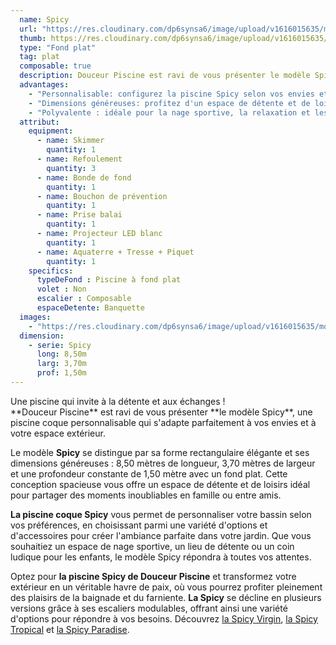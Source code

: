 ```yaml
---
  name: Spicy
  url: "https://res.cloudinary.com/dp6synsa6/image/upload/v1616015635/monoblocs-fonds-plats/spicy/piscine-spicy-1_mw1jld.jpg"
  thumb: https://res.cloudinary.com/dp6synsa6/image/upload/v1616015635/monoblocs-fonds-plats/spicy/schema-spicy-380x-060_ajwl7j.gif
  type: "Fond plat"
  tag: plat
  composable: true
  description: Douceur Piscine est ravi de vous présenter le modèle Spicy, une piscine coque personnalisable qui s'adapte parfaitement à vos envies et à votre espace extérieur.
  advantages: 
    - "Personnalisable: configurez la piscine Spicy selon vos envies et préférences."
    - "Dimensions généreuses: profitez d'un espace de détente et de loisirs spacieux"
    - "Polyvalente : idéale pour la nage sportive, la relaxation et les activités ludiques pour toute la famille."
  attribut:
    equipment:
      - name: Skimmer
        quantity: 1
      - name: Refoulement
        quantity: 3
      - name: Bonde de fond
        quantity: 1
      - name: Bouchon de prévention
        quantity: 1
      - name: Prise balai
        quantity: 1
      - name: Projecteur LED blanc
        quantity: 1
      - name: Aquaterre + Tresse + Piquet
        quantity: 1
    specifics:
      typeDeFond : Piscine à fond plat
      volet : Non
      escalier : Composable
      espaceDetente: Banquette
  images:
    - "https://res.cloudinary.com/dp6synsa6/image/upload/v1616015635/monoblocs-fonds-plats/spicy/piscine-spicy-1_mw1jld.jpg"
  dimension:
    - serie: Spicy
      long: 8,50m
      larg: 3,70m
      prof: 1,50m
---
```


<div class=" mt-4 max-w-[720px]">
	<div class="mb-2 text-center font-semibold text-primary">
		Une piscine qui invite à la détente et aux échanges !
	</div>
	**Douceur Piscine** est ravi de vous présenter **le modèle Spicy**, une piscine coque personnalisable qui s'adapte parfaitement à vos envies et à votre espace extérieur.
	
  Le modèle **Spicy** se distingue par sa forme rectangulaire élégante et ses dimensions généreuses : 8,50 mètres de longueur, 3,70 mètres de largeur et une profondeur constante de 1,50 mètre avec un fond plat. Cette conception spacieuse vous offre un espace de détente et de loisirs idéal pour partager des moments inoubliables en famille ou entre amis.

**La piscine coque Spicy** vous permet de personnaliser votre bassin
selon vos préférences, en choisissant parmi une variété d'options et d'accessoires
pour créer l'ambiance parfaite dans votre jardin. Que vous souhaitiez un espace de
nage sportive, un lieu de détente ou un coin ludique pour les enfants, le modèle
Spicy répondra à toutes vos attentes.

Optez pour **la piscine Spicy de Douceur Piscine** et transformez votre extérieur en un véritable havre de paix, où vous pourrez profiter pleinement des plaisirs de la baignade et du farniente.
**La Spicy** se décline en plusieurs versions grâce à ses escaliers modulables, offrant ainsi une variété d'options pour répondre à vos besoins.
Découvrez <span  class="text-black font-semibold hover:text-primary">[la Spicy Virgin](/modeles-piscines/Spicy-Virgin)</span>, <span  class="text-black font-semibold hover:text-primary">[la Spicy Tropical](/modeles-piscines/Spicy-Tropical)</span> et <span class="text-black font-semibold hover:text-primary">[la Spicy Paradise](/modeles-piscines/Spicy-Paradise)</span>.

</div>
